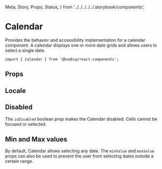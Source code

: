   Meta,
  Story,
  Props,
  Status,
} from '../../../../../.storybook/components';


<Meta of={Stories} />

# Calendar

<Status variant="experimental" />

Provides the behavior and accessibility implementation for a calendar component.
A calendar displays one or more date grids and allows users to select a single date.

```tsx
import { Calendar } from '@koobiq/react-components';
```

<Story of={Stories.Base} />

## Props

<Props />

## Locale

<Story of={Stories.Locale} />

## Disabled

The `isDisabled` boolean prop makes the Calendar disabled. Cells cannot be focused or selected.

<Story of={Stories.Disabled} />

## Min and Max values

By default, Calendar allows selecting any date. The `minValue` and `maxValue` props can also be used to prevent
the user from selecting dates outside a certain range.

<Story of={Stories.MinMaxValues} />
